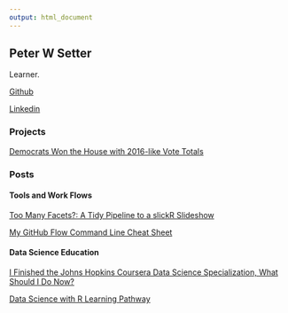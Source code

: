 ```yaml
---
output: html_document
---
```


## Peter W Setter

Learner. 

[Github](http://www.github.com/peterwsetter)

[Linkedin](https://www.linkedin.com/in/peterwsetter)

### Projects

[Democrats Won the House with 2016-like Vote Totals](https://peterwsetter.github.io/votechange/democrats-won-house-2018-by-matching-2016.html)

### Posts

#### Tools and Work Flows

[Too Many Facets?: A Tidy Pipeline to a slickR Slideshow](facetslideshow.html)

[My GitHub Flow Command Line Cheat Sheet](githubflowcheatsheet.html)

#### Data Science Education
[I Finished the Johns Hopkins Coursera Data Science Specialization, What Should I Do Now?](004-after-dss.html)

[Data Science with R Learning Pathway](005-learning-pathway.html)


